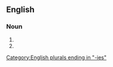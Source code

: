 ==English==

===Noun===
{{head|en|noun form}}

# {{plural of|jarvey|lang=en}}
# {{plural of|jarvie|lang=en}}

[[Category:English plurals ending in "-ies"]]